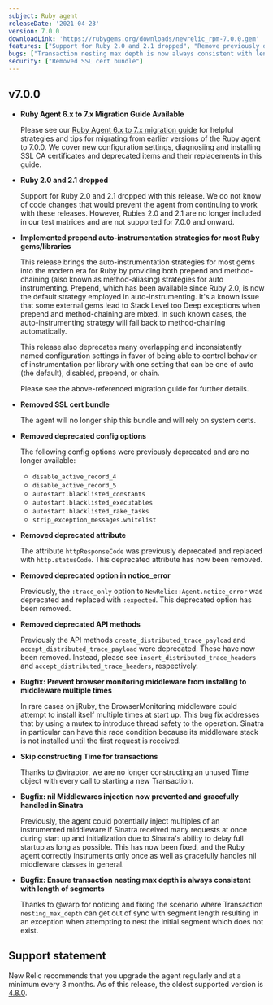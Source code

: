 ```yaml
---
subject: Ruby agent
releaseDate: '2021-04-23'
version: 7.0.0
downloadLink: 'https://rubygems.org/downloads/newrelic_rpm-7.0.0.gem'
features: ["Support for Ruby 2.0 and 2.1 dropped", "Remove previously deprecated config options, API methods, and attribute", "Remove support for Rails 3.0 and 3.1", "Prepend auto-instrumentation strategies avaliable for most Ruby gems/libraries"]
bugs: ["Transaction nesting max depth is now always consistent with length of segments"]
security: ["Removed SSL cert bundle"]
---
```


## v7.0.0

* **Ruby Agent 6.x to 7.x Migration Guide Available**

  Please see our [Ruby Agent 6.x to 7.x migration guide](https://docs.newrelic.com/docs/agents/ruby-agent/getting-started/migration-7x-guide/) for helpful strategies and tips for migrating from earlier versions of the Ruby agent to 7.0.0.  We cover new configuration settings, diagnosiing and installing SSL CA certificates and deprecated items and their replacements in this guide.

* **Ruby 2.0 and 2.1 dropped**

  Support for Ruby 2.0 and 2.1 dropped with this release.  We do not know of code changes that would prevent the agent from continuing to
  work with these releases.  However, Rubies 2.0 and 2.1 are no longer included in our test matrices and are not supported for 7.0.0 and onward.

* **Implemented prepend auto-instrumentation strategies for most Ruby gems/libraries**

  This release brings the auto-instrumentation strategies for most gems into the modern era for Ruby by providing both
  prepend and method-chaining (also known as method-aliasing) strategies for auto instrumenting.  Prepend, which has been available since
  Ruby 2.0, is now the default strategy employed in auto-instrumenting. It's a known issue that some external gems lead to Stack Level too Deep exceptions when prepend and method-chaining are mixed. In such known cases, the auto-instrumenting strategy will fall back to method-chaining automatically.

  This release also deprecates many overlapping and inconsistently named configuration settings in favor of being able to control
  behavior of instrumentation per library with one setting that can be one of auto (the default), disabled, prepend, or chain.

  Please see the above-referenced migration guide for further details.

* **Removed SSL cert bundle**

  The agent will no longer ship this bundle and will rely on system certs.

* **Removed deprecated config options**

  The following config options were previously deprecated and are no longer available:

  * `disable_active_record_4`
  * `disable_active_record_5`
  * `autostart.blacklisted_constants`
  * `autostart.blacklisted_executables`
  * `autostart.blacklisted_rake_tasks`
  * `strip_exception_messages.whitelist`

* **Removed deprecated attribute**

  The attribute `httpResponseCode` was previously deprecated and replaced with `http.statusCode`. This deprecated attribute has now been removed.

* **Removed deprecated option in notice_error**

  Previously, the `:trace_only` option to `NewRelic::Agent.notice_error` was deprecated and replaced with `:expected`. This deprecated option has been removed.

* **Removed deprecated API methods**

  Previously the API methods `create_distributed_trace_payload` and `accept_distributed_trace_payload` were deprecated. These have now been removed. Instead, please see `insert_distributed_trace_headers` and `accept_distributed_trace_headers`, respectively.

* **Bugfix: Prevent browser monitoring middleware from installing to middleware multiple times**

  In rare cases on jRuby, the BrowserMonitoring middleware could attempt to install itself
  multiple times at start up.  This bug fix addresses that by using a mutex to introduce
  thread safety to the operation.  Sinatra in particular can have this race condition because
  its middleware stack is not installed until the first request is received.

* **Skip constructing Time for transactions**

  Thanks to @viraptor, we are no longer constructing an unused Time object with every call to starting a new Transaction.

* **Bugfix: nil Middlewares injection now prevented and gracefully handled in Sinatra**

  Previously, the agent could potentially inject multiples of an instrumented middleware if Sinatra received many
  requests at once during start up and initialization due to Sinatra's ability to delay full startup as long as possible.
  This has now been fixed, and the Ruby agent correctly instruments only once as well as gracefully handles nil middleware
  classes in general.

* **Bugfix: Ensure transaction nesting max depth is always consistent with length of segments**

  Thanks to @warp for noticing and fixing the scenario where Transaction `nesting_max_depth` can get out of sync
  with segment length resulting in an exception when attempting to nest the initial segment which does not exist.

## Support statement

New Relic recommends that you upgrade the agent regularly and at a minimum every 3 months. As of this release, the oldest supported version is [4.8.0](https://docs.newrelic.com/docs/release-notes/agent-release-notes/ruby-release-notes/ruby-agent-480341).
